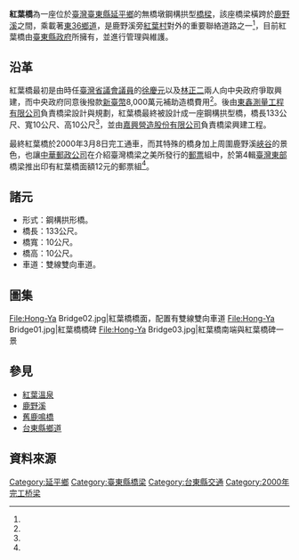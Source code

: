 {{Infobox_Bridge
|bridge_name  = 紅葉橋
|image        = File:Hong-Ya Bridge04.jpg
|image_size   = 300px
|caption      = 自東36鄉道遠眺紅葉橋橋身。
|official_name= 紅葉橋
|carries      = {{Jct|country=TWN|TRTT|36}}
|crosses      = [[鹿野溪|鹿野溪]]
|locale       = [[臺東縣|臺東縣]][[延平鄉|延平鄉]]
|maint        = [[臺東縣政府|臺東縣政府]]
|length       = {{convert|133|m|ft|0}}
|width        = {{convert|10|m|ft|0}}
|design       = 鋼構[[拱橋|拱橋]]
|open         = 2000年3月8日
|closed       = 
|coordinates  = {{coord|22.891795|N|121.071948|E|display=title,inline|scale:10000}}
}}
'''紅葉橋'''為一座位於[[臺灣|臺灣]][[臺東縣|臺東縣]][[延平鄉|延平鄉]]的無橋墩鋼構拱型[[橋樑|橋樑]]，該座橋梁橫跨於[[鹿野溪|鹿野溪]]之間，乘載著[[台東縣鄉道|東36鄉道]]，是鹿野溪旁[[紅葉村|紅葉村]]對外的重要聯絡道路之一<ref name="紅葉橋"/>，目前紅葉橋由[[臺東縣政府|臺東縣政府]]所擁有，並進行管理與維護。

== 沿革 ==
紅葉橋最初是由時任[[臺灣省議會|臺灣省議會]][[議員|議員]]的[[徐慶元|徐慶元]]以及[[林正二|林正二]]兩人向中央政府爭取興建，而中央政府同意後撥款[[新臺幣|新臺幣]]8,000萬元補助造橋費用<ref name="立法院"/>。後由[[東鑫測量工程有限公司|東鑫測量工程有限公司]]負責橋梁設計與規劃，紅葉橋最終被設計成一座鋼構拱型橋，橋長133公尺、寬10公尺、高10公尺<ref name="中華郵政"/>，並由[[嘉興營造股份有限公司|嘉興營造股份有限公司]]負責橋梁興建工程。

最終紅葉橋於2000年3月8日完工通車，而其特殊的橋身加上周圍鹿野溪[[峽谷|峽谷]]的景色，也讓[[中華郵政|中華郵政公司]]在介紹臺灣橋梁之美所發行的[[郵票|郵票]]組中，於第4輯[[臺灣東部|臺灣東部]]橋梁推出印有紅葉橋面額12元的郵票組<ref name="中華郵政"/>。

== 諸元 ==
* 形式：鋼構拱形橋。
* 橋長：133公尺。
* 橋寬：10公尺。
* 橋高：10公尺。
* 車道：雙線雙向車道。

== 圖集 ==
<gallery>
File:Hong-Ya Bridge02.jpg|紅葉橋橋面，配置有雙線雙向車道
File:Hong-Ya Bridge01.jpg|紅葉橋橋碑
File:Hong-Ya Bridge03.jpg|紅葉橋南端與紅葉橋碑一景
</gallery>

== 參見 ==
* [[紅葉溫泉|紅葉溫泉]]
* [[鹿野溪|鹿野溪]]
* [[舊鹿鳴橋|舊鹿鳴橋]]
* [[台東縣鄉道|台東縣鄉道]]

== 資料來源 ==
{{Reflist| refs=
<ref name="中華郵政">{{cite web|language=zh-tw|url=https://www.post.gov.tw/post/internet/W_stamphouse/index.jsp?ID=2803&file_name=D552|title=特552 臺灣橋梁郵票（第4輯）|author=|publisher=中華郵政公司|date=2010-10-20|accessdate=2016-08-15|archive-date=2021-05-10|archive-url=https://web.archive.org/web/20210510020625/https://www.post.gov.tw/post/internet/W_stamphouse/index.jsp?ID=2803&file_name=D552|dead-url=no}}</ref>
<ref name="立法院">{{cite web|language=zh-tw|url=http://www.ly.gov.tw/03_leg/0301_main/achievement/achiView.action?id=1817&lgno=00049&stage=5&atcid=1817|title=林正二委員爭取經費，延平鄉慶松楓橋通車|author=陳肖民|publisher=中華民國立法院|date=2004-01-16|accessdate=2016-08-15}}</ref>
<ref name="紅葉橋">{{cite web|language=zh-tw|url=http://library.taiwanschoolnet.org/cyberfair2001/C0135950072/red_ball/ba3.htm|title=紅葉橋|author=|publisher=臺灣學校網界博覽會|date=2001|accessdate=2016-08-15|archive-date=2004-07-02|archive-url=https://web.archive.org/web/20040702102123/http://library.taiwanschoolnet.org/cyberfair2001/C0135950072/red_ball/ba3.htm|dead-url=no}}</ref>
}}

{{commons category|Hongye Bridge}}

[[Category:延平鄉|Category:延平鄉]]
[[Category:臺東縣橋梁|Category:臺東縣橋梁]]
[[Category:台東縣交通|Category:台東縣交通]]
[[Category:2000年完工桥梁|Category:2000年完工桥梁]]